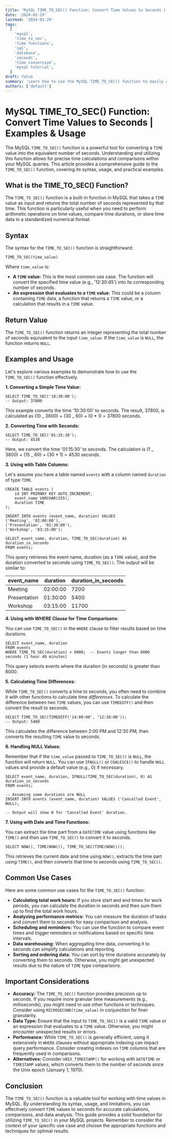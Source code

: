 ```yaml
---
title: 'MySQL TIME_TO_SEC() Function: Convert Time Values to Seconds | Examples & Usage'
date: '2024-02-29'
lastmod: '2024-02-29'
tags:
  [
    'mysql',
    'time_to_sec',
    'time functions',
    'sql',
    'database',
    'seconds',
    'time conversion',
    'mysql tutorial',
  ]
draft: false
summary: 'Learn how to use the MySQL TIME_TO_SEC() function to easily convert TIME values into seconds.  This comprehensive guide provides clear explanations, practical examples, and common use cases for effective time manipulation in MySQL.'
authors: ['default']
---
```


# MySQL TIME_TO_SEC() Function: Convert Time Values to Seconds | Examples & Usage

The MySQL `TIME_TO_SEC()` function is a powerful tool for converting a `TIME` value into the equivalent number of seconds. Understanding and utilizing this function allows for precise time calculations and comparisons within your MySQL queries. This article provides a comprehensive guide to the `TIME_TO_SEC()` function, covering its syntax, usage, and practical examples.

## What is the TIME_TO_SEC() Function?

The `TIME_TO_SEC()` function is a built-in function in MySQL that takes a `TIME` value as input and returns the total number of seconds represented by that time. This function is particularly useful when you need to perform arithmetic operations on time values, compare time durations, or store time data in a standardized numerical format.

## Syntax

The syntax for the `TIME_TO_SEC()` function is straightforward:

```plaintext
TIME_TO_SEC(time_value)
```

Where `time_value` is:

- **A `TIME` value:** This is the most common use case. The function will convert the specified time value (e.g., '12:30:45') into its corresponding number of seconds.
- **An expression that evaluates to a `TIME` value:** This could be a column containing `TIME` data, a function that returns a `TIME` value, or a calculation that results in a `TIME` value.

## Return Value

The `TIME_TO_SEC()` function returns an integer representing the total number of seconds equivalent to the input `time_value`. If the `time_value` is `NULL`, the function returns `NULL`.

## Examples and Usage

Let's explore various examples to demonstrate how to use the `TIME_TO_SEC()` function effectively.

**1. Converting a Simple Time Value:**

```plaintext
SELECT TIME_TO_SEC('10:30:00');
-- Output: 37800
```

This example converts the time '10:30:00' to seconds. The result, 37800, is calculated as (10 _ 3600) + (30 _ 60) + (0 \* 1) = 37800 seconds.

**2. Converting Time with Seconds:**

```plaintext
SELECT TIME_TO_SEC('01:15:30');
-- Output: 4530
```

Here, we convert the time '01:15:30' to seconds. The calculation is (1 _ 3600) + (15 _ 60) + (30 \* 1) = 4530 seconds.

**3. Using with Table Columns:**

Let's assume you have a table named `events` with a column named `duration` of type `TIME`.

```plaintext
CREATE TABLE events (
    id INT PRIMARY KEY AUTO_INCREMENT,
    event_name VARCHAR(255),
    duration TIME
);

INSERT INTO events (event_name, duration) VALUES
('Meeting', '02:00:00'),
('Presentation', '01:30:00'),
('Workshop', '03:15:00');

SELECT event_name, duration, TIME_TO_SEC(duration) AS duration_in_seconds
FROM events;
```

This query retrieves the event name, duration (as a `TIME` value), and the duration converted to seconds using `TIME_TO_SEC()`. The output will be similar to:

| event_name   | duration | duration_in_seconds |
| ------------ | -------- | ------------------- |
| Meeting      | 02:00:00 | 7200                |
| Presentation | 01:30:00 | 5400                |
| Workshop     | 03:15:00 | 11700               |

**4. Using with WHERE Clause for Time Comparisons:**

You can use `TIME_TO_SEC()` in the `WHERE` clause to filter results based on time durations.

```plaintext
SELECT event_name, duration
FROM events
WHERE TIME_TO_SEC(duration) > 6000;  -- Events longer than 6000 seconds (1 hour 40 minutes)
```

This query selects events where the duration (in seconds) is greater than 6000.

**5. Calculating Time Differences:**

While `TIME_TO_SEC()` converts a time to seconds, you often need to combine it with other functions to calculate time _differences_. To calculate the difference between two `TIME` values, you can use `TIMEDIFF()` and then convert the result to seconds.

```plaintext
SELECT TIME_TO_SEC(TIMEDIFF('14:00:00', '12:30:00'));
-- Output: 5400
```

This calculates the difference between 2:00 PM and 12:30 PM, then converts the resulting `TIME` value to seconds.

**6. Handling NULL Values:**

Remember that if the `time_value` passed to `TIME_TO_SEC()` is `NULL`, the function will return `NULL`. You can use `IFNULL()` or `COALESCE()` to handle `NULL` values and provide a default value (e.g., 0) if necessary.

```plaintext
SELECT event_name, duration, IFNULL(TIME_TO_SEC(duration), 0) AS duration_in_seconds
FROM events;

-- Assuming some durations are NULL
INSERT INTO events (event_name, duration) VALUES ('Cancelled Event', NULL);

-- Output will show 0 for 'Cancelled Event' duration.
```

**7. Using with Date and Time Functions:**

You can extract the time part from a `DATETIME` value using functions like `TIME()` and then use `TIME_TO_SEC()` to convert it to seconds.

```plaintext
SELECT NOW(), TIME(NOW()), TIME_TO_SEC(TIME(NOW()));
```

This retrieves the current date and time using `NOW()`, extracts the time part using `TIME()`, and then converts that time to seconds using `TIME_TO_SEC()`.

## Common Use Cases

Here are some common use cases for the `TIME_TO_SEC()` function:

- **Calculating total work hours:** If you store start and end times for work periods, you can calculate the duration in seconds and then sum them up to find the total work hours.
- **Analyzing performance metrics:** You can measure the duration of tasks and convert them to seconds for easy comparison and analysis.
- **Scheduling and reminders:** You can use the function to compare event times and trigger reminders or notifications based on specific time intervals.
- **Data warehousing:** When aggregating time data, converting it to seconds can simplify calculations and reporting.
- **Sorting and ordering data:** You can sort by time durations accurately by converting them to seconds. Otherwise, you might get unexpected results due to the nature of `TIME` type comparisons.

## Important Considerations

- **Accuracy:** The `TIME_TO_SEC()` function provides precision up to seconds. If you require more granular time measurements (e.g., milliseconds), you might need to use other functions or techniques. Consider using `MICROSECOND(time_value)` in conjunction for finer granularity.
- **Data Type:** Ensure that the input to `TIME_TO_SEC()` is a valid `TIME` value or an expression that evaluates to a `TIME` value. Otherwise, you might encounter unexpected results or errors.
- **Performance:** While `TIME_TO_SEC()` is generally efficient, using it extensively in `WHERE` clauses without appropriate indexing can impact query performance. Consider creating indexes on `TIME` columns that are frequently used in comparisons.
- **Alternatives:** Consider `UNIX_TIMESTAMP()` for working with `DATETIME` or `TIMESTAMP` values, which converts them to the number of seconds since the Unix epoch (January 1, 1970).

## Conclusion

The `TIME_TO_SEC()` function is a valuable tool for working with time values in MySQL. By understanding its syntax, usage, and limitations, you can effectively convert `TIME` values to seconds for accurate calculations, comparisons, and data analysis. This guide provides a solid foundation for utilizing `TIME_TO_SEC()` in your MySQL projects. Remember to consider the context of your specific use case and choose the appropriate functions and techniques for optimal results.
